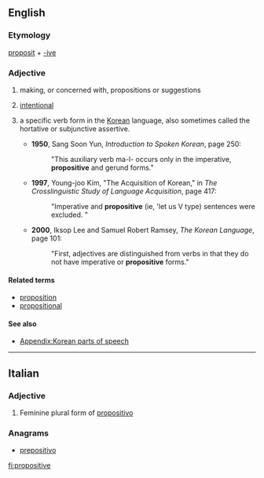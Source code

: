 ==English==

===Etymology===
[[proposit]] + [[-ive]]

===Adjective===
{{en-adj|-}}

# making, or concerned with, propositions or suggestions
# {{context|medicine|of a movement|lang=en}} [[intentional]]
# {{context|linguistics|Korean language|lang=en}} a specific verb form in the [[Korean]] language, also sometimes called the hortative or subjunctive assertive.
#* '''1950''', Sang Soon Yun, ''Introduction to Spoken Korean'', page 250:
#*: "This auxiliary verb ma-l- occurs only in the imperative, '''propositive''' and gerund forms."
#* '''1997''', Young-joo Kim, "The Acquisition of Korean," in ''The Crosslinguistic Study of Language Acquisition'', page 417:
#*: "Imperative and '''propositive''' (ie, 'let us V type) sentences were excluded. "
#* '''2000''', Iksop Lee and Samuel Robert Ramsey, ''The Korean Language'', page 101:
#*: "First, adjectives are distinguished from verbs in that they do not have imperative or '''propositive''' forms."

====Related terms====
* [[proposition]]
* [[propositional]]

====See also====
* [[Appendix:Korean parts of speech]]

----

==Italian==

===Adjective===
{{head|it|adjective form}}

# Feminine plural form of [[propositivo]]

===Anagrams===
* [[prepositivo#Italian|prepositivo]]

[[fi:propositive]]